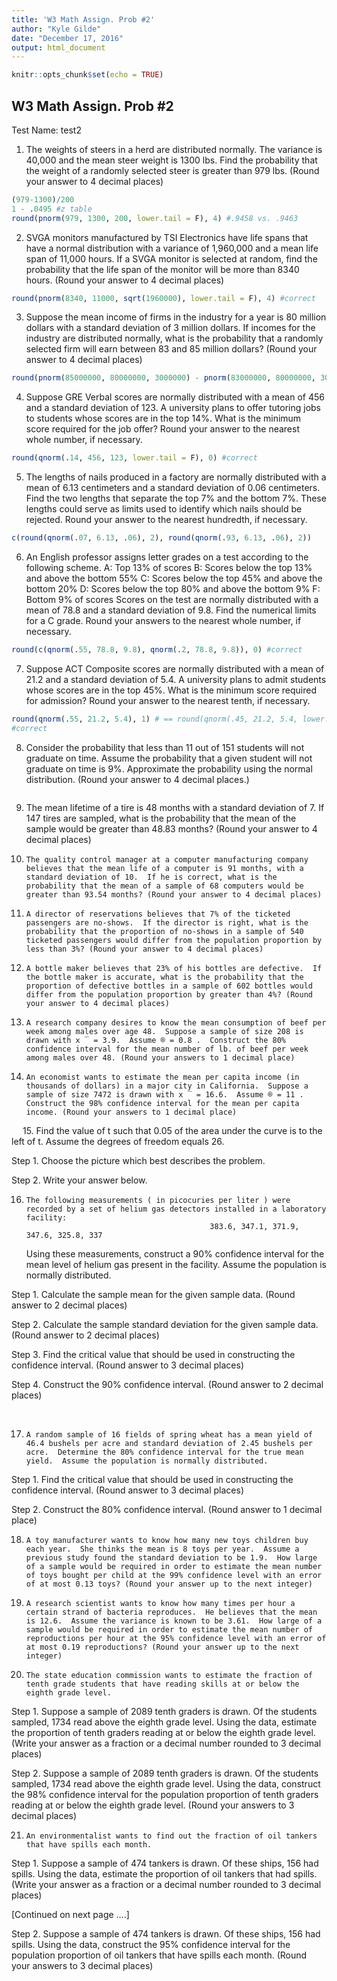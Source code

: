 ---
title: 'W3 Math Assign. Prob #2'
author: "Kyle Gilde"
date: "December 17, 2016"
output: html_document
---

```{r setup, include=FALSE}
knitr::opts_chunk$set(echo = TRUE)
```

## W3 Math Assign. Prob #2

Test Name: test2

1. 	The weights of steers in a herd are distributed normally.  The variance is 40,000 and the mean steer weight is 1300 lbs.  Find the probability that the weight of a randomly selected steer is greater than 979 lbs. (Round your answer to 4 decimal places)

```{r}
(979-1300)/200
1 - .0495 #z table
round(pnorm(979, 1300, 200, lower.tail = F), 4) #.9458 vs. .9463

```


2. 	SVGA monitors manufactured by TSI Electronics have life spans that have a normal distribution with a variance of 1,960,000 and a mean life span of 11,000 hours.  If a SVGA monitor is selected at random, find the probability that the life span of the monitor will be more than 8340 hours. (Round your answer to 4 decimal places)
```{r}
round(pnorm(8340, 11000, sqrt(1960000), lower.tail = F), 4) #correct
```

3. 	Suppose the mean income of firms in the industry for a year is 80 million dollars with a standard deviation of 3 million dollars.  If incomes for the industry are distributed normally, what is the probability that a randomly selected firm will earn between 83 and 85 million dollars? (Round your answer to 4 decimal places)
```{r}
round(pnorm(85000000, 80000000, 3000000) - pnorm(83000000, 80000000, 3000000), 4) #.1109 vs. .1112
```

4. 	Suppose GRE Verbal scores are normally distributed with a mean of 456 and a standard deviation of 123.  A university plans to offer tutoring jobs to students whose scores are in the top 14%.  What is the minimum score required for the job offer?  Round your answer to the nearest whole number, if necessary.
```{r}

round(qnorm(.14, 456, 123, lower.tail = F), 0) #correct

```

5. 	The lengths of nails produced in a factory are normally distributed with a mean of 6.13 centimeters and a standard deviation of 0.06 centimeters.  Find the two lengths that separate the top 7% and the bottom 7%.  These lengths could serve as limits used to identify which nails should be rejected.  Round your answer to the nearest hundredth, if necessary.
```{r}
c(round(qnorm(.07, 6.13, .06), 2), round(qnorm(.93, 6.13, .06), 2))
```

6. 	An English professor assigns letter grades on a test according to the following scheme.
	A:  Top 13% of scores
	B:  Scores below the top 13% and above the bottom 55%
	C:  Scores below the top 45% and above the bottom 20%
	D:  Scores below the top 80% and above the bottom 9%
	F:  Bottom 9% of scores
	Scores on the test are normally distributed with a mean of 78.8 and a standard deviation of 9.8.  Find the numerical limits for a C grade.  Round your answers to the nearest whole number, if necessary.

```{r}
round(c(qnorm(.55, 78.8, 9.8), qnorm(.2, 78.8, 9.8)), 0) #correct

```


7. 	Suppose ACT Composite scores are normally distributed with a mean of 21.2 and a standard deviation of 5.4.  A university plans to admit students whose scores are in the top 45%.  What is the minimum score required for admission?  Round your answer to the nearest tenth, if necessary.
```{r 7}
round(qnorm(.55, 21.2, 5.4), 1) # == round(qnorm(.45, 21.2, 5.4, lower.tail = F), 1)
#correct
```


8. 	Consider the probability that less than 11 out of 151 students will not graduate on time.  Assume the probability that a given student will not graduate on time is 9%.  Approximate the probability using the normal distribution. (Round your answer to 4 decimal places.)
```{r}

```

 

9. 	The mean lifetime of a tire is 48 months with a standard deviation of 7.  If 147 tires are sampled, what is the probability that the mean of the sample would be greater than 48.83 months? (Round your answer to 4 decimal places)

 

10. 	The quality control manager at a computer manufacturing company believes that the mean life of a computer is 91 months, with a standard deviation of 10.  If he is correct, what is the probability that the mean of a sample of 68 computers would be greater than 93.54 months? (Round your answer to 4 decimal places)

 

11. 	A director of reservations believes that 7% of the ticketed passengers are no-shows.  If the director is right, what is the probability that the proportion of no-shows in a sample of 540 ticketed passengers would differ from the population proportion by less than 3%? (Round your answer to 4 decimal places)

 

12. 	A bottle maker believes that 23% of his bottles are defective.  If the bottle maker is accurate, what is the probability that the proportion of defective bottles in a sample of 602 bottles would differ from the population proportion by greater than 4%? (Round your answer to 4 decimal places)

 

13. 	A research company desires to know the mean consumption of beef per week among males over age 48.  Suppose a sample of size 208 is drawn with x ̅  = 3.9.  Assume ® = 0.8 .  Construct the 80% confidence interval for the mean number of lb. of beef per week among males over 48. (Round your answers to 1 decimal place) 








14. 	An economist wants to estimate the mean per capita income (in thousands of dollars) in a major city in California.  Suppose a sample of size 7472 is drawn with x ̅  = 16.6.  Assume ® = 11 .  Construct the 98% confidence interval for the mean per capita income. (Round your answers to 1 decimal place) 








 
15. 	Find the value of t such that 0.05 of the area under the curve is to the left of t.  Assume the degrees of freedom equals 26.

Step 1. Choose the picture which best describes the problem.
















Step 2. Write your answer below. 

16. 	The following measurements ( in picocuries per liter ) were recorded by a set of helium gas detectors installed in a laboratory facility:  
	                                             383.6, 347.1, 371.9, 347.6, 325.8, 337
	Using these measurements, construct a 90% confidence interval for the mean level of helium gas present in the facility.  Assume the population is normally distributed.  

Step 1. Calculate the sample mean for the given sample data. (Round answer to 2 decimal places) 


Step 2. Calculate the sample standard deviation for the given sample data. (Round answer to 2 decimal places) 


Step 3. Find the critical value that should be used in constructing the confidence interval. (Round answer to 3 decimal places) 


Step 4. Construct the 90% confidence interval. (Round answer to 2 decimal places)





 

17. 	A random sample of 16 fields of spring wheat has a mean yield of 46.4 bushels per acre and standard deviation of 2.45 bushels per acre.  Determine the 80% confidence interval for the true mean yield.  Assume the population is normally distributed.  

Step 1. Find the critical value that should be used in constructing the confidence interval. (Round answer to 3 decimal places) 


Step 2. Construct the 80% confidence interval. (Round answer to 1 decimal place)






18. 	A toy manufacturer wants to know how many new toys children buy each year.  She thinks the mean is 8 toys per year.  Assume a previous study found the standard deviation to be 1.9.  How large of a sample would be required in order to estimate the mean number of toys bought per child at the 99% confidence level with an error of at most 0.13 toys? (Round your answer up to the next integer)

 

19. 	A research scientist wants to know how many times per hour a certain strand of bacteria reproduces.  He believes that the mean is 12.6.  Assume the variance is known to be 3.61.  How large of a sample would be required in order to estimate the mean number of reproductions per hour at the 95% confidence level with an error of at most 0.19 reproductions? (Round your answer up to the next integer)

 

20. 	The state education commission wants to estimate the fraction of tenth grade students that have reading skills at or below the eighth grade level.

Step 1. Suppose a sample of 2089 tenth graders is drawn. Of the students sampled, 1734 read above the eighth grade level.  Using the data, estimate the proportion of tenth graders reading at or below the eighth grade level. (Write your answer as a fraction or a decimal number rounded to 3 decimal places) 


Step 2. Suppose a sample of 2089 tenth graders is drawn.  Of the students sampled, 1734 read above the eighth grade level.  Using the data, construct the 98% confidence interval for the population proportion of tenth graders reading at or below the eighth grade level. (Round your answers to 3 decimal places)






21. 	An environmentalist wants to find out the fraction of oil tankers that have spills each month.

Step 1. Suppose a sample of 474 tankers is drawn.  Of these ships, 156 had spills.  Using the data, estimate the proportion of oil tankers that had spills. (Write your answer as a fraction or a decimal number rounded to 3 decimal places) 

[Continued on next page ....]
 

Step 2. Suppose a sample of 474 tankers is drawn.  Of these ships, 156 had spills.  Using the data, construct the 95% confidence interval for the population proportion of oil tankers that have spills each month. (Round your answers to 3 decimal places)

